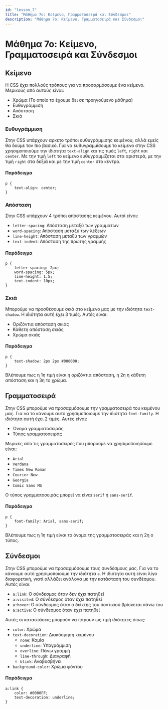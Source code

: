 ```yaml
---
id: "lesson_7"
title: "Μάθημα 7ο: Κείμενο, Γραμματοσειρά και Σύνδεσμοι"
description: "Μάθημα 7ο: Κείμενο, Γραμματοσειρά και Σύνδεσμοι"
---
```


# Μάθημα 7ο: Κείμενο, Γραμματοσειρά και Σύνδεσμοι

## Κείμενο

Η CSS έχει πολλούς τρόπους για να προσαρμόσουμε ένα κείμενο.
Μερικούς από αυτούς είναι:

* Χρώμα (Το οποίο το έχουμε δει σε προηγούμενο μάθημα)
* Ευθυγράμμιση
* Απόσταση
* Σκιά

### Ευθυγράμμιση

Στην CSS υπάρχουν αρκετο τρόποι ευθυγράμμισης κειμένου, αλλά εμείς θα δούμε τον πιο βασικό.
Για να ευθυγραμμίσουμε το κείμενο στην CSS χρησιμοποιούμε την ιδιότητα `text-align` και τις τιμές `left`, `right` και `center`.
Με την τιμή `left` το κείμενο ευθυγραμμίζεται στα αριστερά, με την τιμή `right` στα δεξιά και με την τιμή `center` στο κέντρο.

#### Παράδειγμα

```
p {
    text-align: center;
}
```

### Απόσταση

Στην CSS υπάρχουν 4 τρόποι απόστασης κειμένου. Αυτοί είναι:

* `letter-spacing`: Απόσταση μεταξύ των γραμμάτων
* `word-spacing`: Απόσταση μεταξύ των λέξεων
* `line-height`: Απόσταση μεταξύ των γραμμών
* `text-indent`: Απόσταση της πρώτης γραμμής

#### Παράδειγμα

```
p {
    letter-spacing: 2px;
    word-spacing: 5px;
    line-height: 1.5;
    text-indent: 10px;
}
```

### Σκιά

Μπορούμε να προσθέσουμε σκιά στο κείμενο μας με την ιδιότητα `text-shadow`.
Η ιδιότητα αυτή έχει 3 τιμές. Αυτές είναι:

* Οριζόντια απόσταση σκιάς
* Κάθετη απόσταση σκιάς
* Χρώμα σκιάς

#### Παράδειγμα

```
p {
    text-shadow: 2px 2px #000000;
}
```

Βλέπουμε πως η 1η τιμή είναι η οριζόντια απόσταση, η 2η η κάθετη απόσταση και η 3η το χρώμα.

## Γραμματοσειρά

Στην CSS μπορούμε να προσαρμόσουμε την γραμματοσειρά του κειμένου μας.
Για να το κάνουμε αυτό χρησιμοποιούμε την ιδιότητα `font-family`.
Η ιδιότητα αυτή έχει 2 τιμές. Αυτές είναι:

* Όνομα γραμματοσειράς
* Τύπος γραμματοσειράς

Μερικές από τις γραμματοσειρές που μπορούμε να χρησιμοποιήσουμε είναι:

* `Arial`
* `Verdana`
* `Times New Roman`
* `Courier New`
* `Georgia`
* `Comic Sans MS`

Ο τύπος γραμματοσειράς μπορεί να είναι `serif` ή `sans-serif`.

#### Παράδειγμα

```
p {
    font-family: Arial, sans-serif;
}
```

Βλέπουμε πως η 1η τιμή είναι το όνομα της γραμματοσειράς και η 2η ο τύπος.

## Σύνδεσμοι

Στην CSS μπορούμε να προσαρμόσουμε τους συνδέσμους μας.
Για να το κάνουμε αυτό χρησιμοποιούμε την ιδιότητα `a`.
Η ιδιότητα αυτή είναι λίγο διαφορετική, γιατί αλλάζει ανάλογα με την κατάσταση του συνδέσμου.
Αυτές είναι:

* `a:link`: Ο σύνδεσμος όταν δεν έχει πατηθεί
* `a:visited`: Ο σύνδεσμος όταν έχει πατηθεί
* `a:hover`: Ο σύνδεσμος όταν ο δείκτης του ποντικιού βρίσκεται πάνω του
* `a:active`: Ο σύνδεσμος όταν έχει πατηθεί

Αυτές οι καταστάσεις μπορούν να πάρουν ως τιμή ιδιότητες όπως:

* `color`: Χρώμα
* `text-decoration`: Διακόσμηση κειμένου 
    * `none`: Καμία
    * `underline`: Υπογράμμιση
    * `overline`: Πάνω γραμμή
    * `line-through`: Διαγραφή
    * `blink`: Αναβοσβήνει
* `background-color`: Χρώμα φόντου

#### Παράδειγμα

```
a:link {
    color: #0000FF;
    text-decoration: underline;
}
```